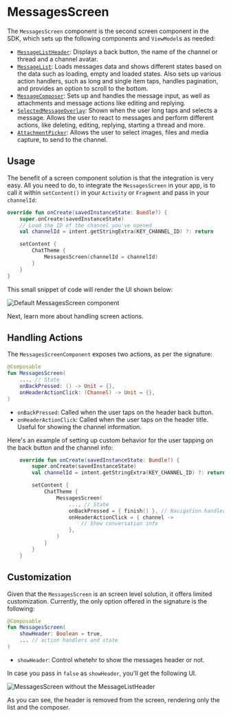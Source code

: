 # MessagesScreen

The `MessagesScreen` component is the second screen component in the SDK, which sets up the following components and `ViewModel`s as needed:

* [`MessageListHeader`](./02-message-list-header.mdx): Displays a back button, the name of the channel or thread and a channel avatar.
* [`MessageList`](./03-message-list.mdx): Loads messages data and shows different states based on the data such as loading, empty and loaded states. Also sets up various action handlers, such as long and single item taps, handles pagination, and provides an option to scroll to the bottom.
* [`MessageComposer`](./04-message-composer.mdx): Sets up and handles the message input, as well as attachments and message actions like editing and replying.
* [`SelectedMessageOverlay`](./06-selected-message-overlay.mdx): Shown when the user long taps and selects a message. Allows the user to react to messages and perform different actions, like deleting, editing, replying, starting a thread and more.
* [`AttachmentPicker`](./05-attachments-picker.mdx): Allows the user to select images, files and media capture, to send to the channel.

<!-- TODO WIP PAGE The `MessagesScreen` is very complex and sets up many interactions between different components. We recommend reading our [Building Messages Screen](../07-guides/02-building-messages-screen.mdx) guide for more information on this component and other internal components. -->

## Usage

The benefit of a screen component solution is that the integration is very easy. All you need to do, to integrate the `MessagesScreen` in your app, is to call it within `setContent()` in your `Activity` or `Fragment` and pass in your `channelId`:

```kotlin
override fun onCreate(savedInstanceState: Bundle?) {
    super.onCreate(savedInstanceState)
    // Load the ID of the channel you've opened
    val channelId = intent.getStringExtra(KEY_CHANNEL_ID) ?: return

    setContent {
        ChatTheme {
            MessagesScreen(channelId = channelId)
        }
    }
}
```

This small snippet of code will render the UI shown below:

![Default MessagesScreen component](../../assets/compose_default_messages_screen_component.png)

Next, learn more about handling screen actions.

## Handling Actions

The `MessagesScreenComponent` exposes two actions, as per the signature:

```kotlin
@Composable
fun MessagesScreen(
    ..., // State
    onBackPressed: () -> Unit = {},
    onHeaderActionClick: (Channel) -> Unit = {},
)
```

* `onBackPressed`: Called when the user taps on the header back button.
* `onHeaderActionClick`: Called when the user taps on the header title. Useful for showing the channel information.

Here's an example of setting up custom behavior for the user tapping on the back button and the channel info:

```kotlin
    override fun onCreate(savedInstanceState: Bundle?) {
        super.onCreate(savedInstanceState)
        val channelId = intent.getStringExtra(KEY_CHANNEL_ID) ?: return

        setContent {
            ChatTheme {
                MessagesScreen(
                    ..., // State
                    onBackPressed = { finish() }, // Navigation handler
                    onHeaderActionClick = { channel ->
                        // Show conversation info
                    },
                )
            }
        }
    }
```

## Customization

Given that the `MessagesScreen` is an screen level solution, it offers limited customization. Currently, the only option offered in the signature is the following:

```kotlin
@Composable
fun MessagesScreen(
    showHeader: Boolean = true,
    ... // action handlers and state
)
```

* `showHeader`: Control whetehr to show the messages header or not.

In case you pass in `false` as `showHeader`, you'll get the following UI.

![MessagesScreen without the MessageListHeader](../../assets/compose_custom_messages_screen_component.png)

As you can see, the header is removed from the screen, rendering only the list and the composer.

<!-- TODO WIP PAGE If you want more customization of this screen, read our [Building Messages Screen](../07-guides/02-building-messages-screen.mdx) and [Building Custom Screens](../07-guides/06-building-custom-screens.mdx) guides. -->
